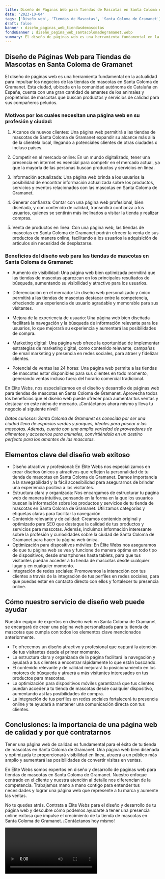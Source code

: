 ```yaml
---
title: Diseño de Páginas Web para Tiendas de Mascotas en Santa Coloma de Gramanet
date: '2023-10-04'
tags: ['Diseño web', 'Tiendas de Mascotas', 'Santa Coloma de Gramanet']
draft: false
banner : diseño_paginas_web_tiendasdemascotas
fondoBanner : diseño_pagina_web_santacolomadegramanet.webp
summary: El diseño de páginas web es una herramienta fundamental en la actualidad para impulsar los negocios de las tiendas de mascotas en Santa Coloma de Gramanet. Esta ciudad, ubicada en la comunidad autónoma de Cataluña en España, cuenta con una gran cantidad de amantes de los animales y propietarios de mascotas que buscan productos y servicios de calidad para sus compañeros peludos.
---
```


## Diseño de Páginas Web para Tiendas de Mascotas en Santa Coloma de Gramanet

El diseño de páginas web es una herramienta fundamental en la actualidad para impulsar los negocios de las tiendas de mascotas en Santa Coloma de Gramanet. Esta ciudad, ubicada en la comunidad autónoma de Cataluña en España, cuenta con una gran cantidad de amantes de los animales y propietarios de mascotas que buscan productos y servicios de calidad para sus compañeros peludos.

### Motivos por los cuales necesitan una página web en su profesión y ciudad:

1. Alcance de nuevos clientes: Una página web permitirá a las tiendas de mascotas de Santa Coloma de Gramanet expandir su alcance más allá de la clientela local, llegando a potenciales clientes de otras ciudades o incluso países.

2. Competir en el mercado online: En un mundo digitalizado, tener una presencia en internet es esencial para competir en el mercado actual, ya que la mayoría de las personas buscan productos y servicios en línea.

3. Información actualizada: Una página web brinda a los usuarios la posibilidad de encontrar información actualizada sobre los productos, servicios y eventos relacionados con las mascotas en Santa Coloma de Gramanet.

4. Generar confianza: Contar con una página web profesional, bien diseñada, y con contenido de calidad, transmitirá confianza a los usuarios, quienes se sentirán más inclinados a visitar la tienda y realizar compras.

5. Venta de productos en línea: Con una página web, las tiendas de mascotas en Santa Coloma de Gramanet podrán ofrecer la venta de sus productos de manera online, facilitando a los usuarios la adquisición de artículos sin necesidad de desplazarse.

### Beneficios del diseño web para las tiendas de mascotas en Santa Coloma de Gramanet:

- Aumento de visibilidad: Una página web bien optimizada permitirá que las tiendas de mascotas aparezcan en los principales resultados de búsqueda, aumentando su visibilidad y atractivo para los usuarios.

- Diferenciación en el mercado: Un diseño web personalizado y único permitirá a las tiendas de mascotas destacar entre la competencia, ofreciendo una experiencia de usuario agradable y memorable para sus visitantes.

- Mejora de la experiencia de usuario: Una página web bien diseñada facilitará la navegación y la búsqueda de información relevante para los usuarios, lo que mejorará su experiencia y aumentará las posibilidades de compra.

- Marketing digital: Una página web ofrece la oportunidad de implementar estrategias de marketing digital, como contenido relevante, campañas de email marketing y presencia en redes sociales, para atraer y fidelizar clientes.

- Potencial de ventas las 24 horas: Una página web permite a las tiendas de mascotas estar disponibles para sus clientes en todo momento, generando ventas incluso fuera del horario comercial tradicional.

En Élite Webs, nos especializamos en el diseño y desarrollo de páginas web para tiendas de mascotas en Santa Coloma de Gramanet. Aprovecha todos los beneficios que el diseño web puede ofrecer para aumentar tus ventas y destacar en este nicho de mercado. ¡Contáctanos ahora mismo y lleva tu negocio al siguiente nivel!

*Datos curiosos: Santa Coloma de Gramanet es conocida por ser una ciudad llena de espacios verdes y parques, ideales para pasear a las mascotas. Además, cuenta con una amplia variedad de proveedores de alimentos y accesorios para animales, convirtiéndola en un destino perfecto para los amantes de las mascotas.*

<GifSeo />

<Cta />

## Elementos clave del diseño web exitoso

- Diseño atractivo y profesional: En Élite Webs nos especializamos en crear diseños únicos y atractivos que reflejen la personalidad de tu tienda de mascotas en Santa Coloma de Gramanet. Damos importancia a la navegabilidad y la fácil accesibilidad para asegurarnos de brindar una experiencia positiva a los visitantes.
- Estructura clara y organizada: Nos encargamos de estructurar tu página web de manera intuitiva, pensando en la forma en la que los usuarios buscan la información sobre los productos y servicios de tu tienda de mascotas en Santa Coloma de Gramanet. Utilizamos categorías y etiquetas claras para facilitar la navegación.
- Contenido relevante y de calidad: Creamos contenido original y optimizado para SEO que destaque la calidad de tus productos y servicios para mascotas. Además, incluimos información interesante sobre la profesión y curiosidades sobre la ciudad de Santa Coloma de Gramanet para hacer tu página web única.
- Optimización para dispositivos móviles: En Élite Webs nos aseguramos de que tu página web se vea y funcione de manera óptima en todo tipo de dispositivos, desde smartphones hasta tablets, para que tus visitantes puedan acceder a tu tienda de mascotas desde cualquier lugar y en cualquier momento.
- Integración de redes sociales: Promovemos la interacción con tus clientes a través de la integración de tus perfiles en redes sociales, para que puedas estar en contacto directo con ellos y fortalecer tu presencia online.

## Cómo nuestro servicio de diseño web puede ayudar

Nuestro equipo de expertos en diseño web en Santa Coloma de Gramanet se encargará de crear una página web personalizada para tu tienda de mascotas que cumpla con todos los elementos clave mencionados anteriormente.

- Te ofrecemos un diseño atractivo y profesional que captará la atención de tus visitantes desde el primer momento.
- La estructura clara y organizada de la página facilitará la navegación y ayudará a tus clientes a encontrar rápidamente lo que están buscando.
- El contenido relevante y de calidad mejorará tu posicionamiento en los motores de búsqueda y atraerá a más visitantes interesados en tus productos para mascotas.
- La optimización para dispositivos móviles garantizará que tus clientes puedan acceder a tu tienda de mascotas desde cualquier dispositivo, aumentando así las posibilidades de compra.
- La integración de tus perfiles en redes sociales fortalecerá tu presencia online y te ayudará a mantener una comunicación directa con tus clientes.

## Conclusiones: la importancia de una página web de calidad y por qué contratarnos

Tener una página web de calidad es fundamental para el éxito de tu tienda de mascotas en Santa Coloma de Gramanet. Una página web bien diseñada y optimizada te proporcionará visibilidad en línea, atraerá a un público más amplio y aumentará las posibilidades de convertir visitas en ventas.

En Élite Webs somos expertos en diseño y desarrollo de páginas web para tiendas de mascotas en Santa Coloma de Gramanet. Nuestro enfoque centrado en el cliente y nuestra atención al detalle nos diferencian de la competencia. Trabajamos mano a mano contigo para entender tus necesidades y lograr una página web que represente a tu marca y aumente las ventas.

No te quedes atrás. Contrata a Élite Webs para el diseño y desarrollo de tu página web y descubre cómo podemos ayudarte a tener una presencia online exitosa que impulse el crecimiento de tu tienda de mascotas en Santa Coloma de Gramanet. ¡Contáctanos hoy mismo!

<Video />

<CtaBot job='Tiendas de Mascotas' city='Santa Coloma de Gramanet'/>

<Gmaps query='Santa Coloma de Gramanet+españa+maps' />
